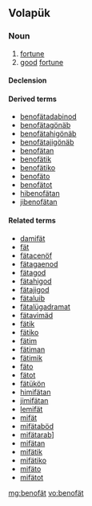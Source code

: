 ==Volapük==

===Noun===
{{vo-noun}}

# [[fortune]] 
# [[good]] [[fortune]]

====Declension====
{{vo-decl-noun}}

====Derived terms====
* [[benofätadabinod]]
* [[benofätagönäb]]
* [[benofätahigönäb]]
* [[benofätajigönäb]]
* [[benofätan]]
* [[benofätik]]
* [[benofätiko]]
* [[benofäto]]
* [[benofätot]]
* [[hibenofätan]]
* [[jibenofätan]]

====Related terms====
* [[damifät]]
* [[fät]]
* [[fätacenöf]]
* [[fätagaenod]]
* [[fätagod]]
* [[fätahigod]]
* [[fätajigod]]
* [[fätaluib]]
* [[fätalügadramat]]
* [[fätavimäd]]
* [[fätik]]
* [[fätiko]]
* [[fätim]]
* [[fätiman]]
* [[fätimik]]
* [[fäto]]
* [[fätot]]
* [[fätükön]]
* [[himifätan]]
* [[jimifätan]]
* [[lemifät]]
* [[mifät]]
* [[mifätaböd]]
* [[mifätarab]]]
* [[mifätan]]
* [[mifätik]]
* [[mifätiko]]
* [[mifäto]]
* [[mifätot]]

[[mg:benofät]]
[[vo:benofät]]